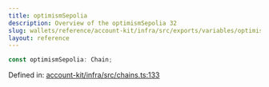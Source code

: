 ```yaml
---
title: optimismSepolia
description: Overview of the optimismSepolia 32
slug: wallets/reference/account-kit/infra/src/exports/variables/optimismSepolia
layout: reference
---
```


```ts
const optimismSepolia: Chain;
```

Defined in: [account-kit/infra/src/chains.ts:133](https://github.com/alchemyplatform/aa-sdk/blob/923a52171f7246172caf350853843e6680197da9/account-kit/infra/src/chains.ts#L133)
